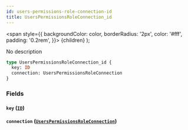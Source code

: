 ```yaml
---
id: users-permissions-role-connection-id
title: UsersPermissionsRoleConnection_id
---
```


<span
style={{
      backgroundColor: color,
      borderRadius: '2px',
      color: '#fff',
      padding: '0.2rem',
    }}>
{children}
</span>
);

No description

```graphql
type UsersPermissionsRoleConnection_id {
  key: ID
  connection: UsersPermissionsRoleConnection
}
```

### Fields

#### `key` ([`ID`](/v1/scalars/id))

#### `connection` ([`UsersPermissionsRoleConnection`](/v1/objects/users-permissions-role-connection))
